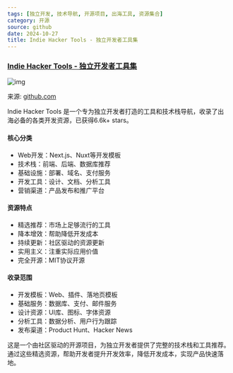 ```yaml
---
tags: [独立开发, 技术导航, 开源项目, 出海工具, 资源集合]
category: 开源
source: github
date: 2024-10-27
title: Indie Hacker Tools - 独立开发者工具集
---
```


### [Indie Hacker Tools - 独立开发者工具集](https://github.com/weijunext/indie-hacker-tools)

![img](https://img.mengpeng.tech/i/2024/12/06/675291dfbc5ca.webp)

来源: [github.com](https://github.com/weijunext/indie-hacker-tools)

Indie Hacker Tools 是一个专为独立开发者打造的工具和技术栈导航，收录了出海必备的各类开发资源，已获得6.6k+ stars。

#### 核心分类
- Web开发：Next.js、Nuxt等开发模板
- 技术栈：前端、后端、数据库推荐
- 基础设施：部署、域名、支付服务
- 开发工具：设计、文档、分析工具
- 营销渠道：产品发布和推广平台

#### 资源特点
- 精选推荐：市场上足够流行的工具
- 降本增效：帮助降低开发成本
- 持续更新：社区驱动的资源更新
- 实用主义：注重实际应用价值
- 完全开源：MIT协议开源

#### 收录范围
- 开发模板：Web、插件、落地页模板
- 基础服务：数据库、支付、邮件服务
- 设计资源：UI库、图标、字体资源
- 分析工具：数据分析、用户行为跟踪
- 发布渠道：Product Hunt、Hacker News

这是一个由社区驱动的开源项目，为独立开发者提供了完整的技术栈和工具推荐。通过这些精选资源，帮助开发者提升开发效率，降低开发成本，实现产品快速落地。 